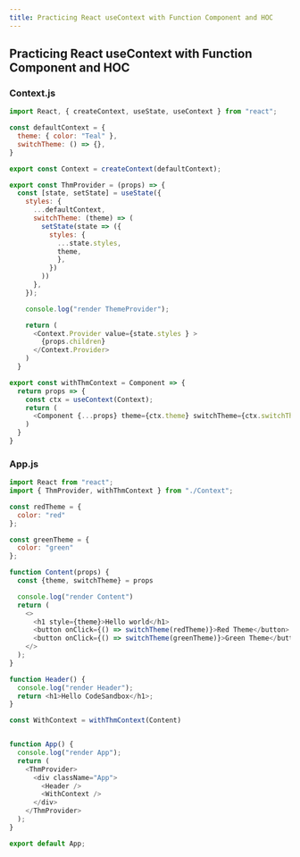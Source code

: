 ```yaml
---
title: Practicing React useContext with Function Component and HOC
---
```



## Practicing React useContext with Function Component and HOC

### Context.js
```javascript
import React, { createContext, useState, useContext } from "react";

const defaultContext = {
  theme: { color: "Teal" },
  switchTheme: () => {},
}

export const Context = createContext(defaultContext);

export const ThmProvider = (props) => {
  const [state, setState] = useState({
    styles: {
      ...defaultContext,
      switchTheme: (theme) => (
        setState(state => ({
          styles: { 
            ...state.styles, 
            theme,
            },
          })
        ))
      },
    });

    console.log("render ThemeProvider");

    return (
      <Context.Provider value={state.styles } >
        {props.children}
      </Context.Provider>
    )
  }

export const withThmContext = Component => {
  return props => {
    const ctx = useContext(Context);
    return (
      <Component {...props} theme={ctx.theme} switchTheme={ctx.switchTheme}/>
    )
  }
}
```

### App.js
```javascript
import React from "react";
import { ThmProvider, withThmContext } from "./Context";

const redTheme = {
  color: "red"
};

const greenTheme = {
  color: "green"
};

function Content(props) {
  const {theme, switchTheme} = props

  console.log("render Content")
  return (
    <>
      <h1 style={theme}>Hello world</h1>
      <button onClick={() => switchTheme(redTheme)}>Red Theme</button>
      <button onClick={() => switchTheme(greenTheme)}>Green Theme</button>
    </>
  );
}

function Header() {
  console.log("render Header");
  return <h1>Hello CodeSandbox</h1>;
}

const WithContext = withThmContext(Content)


function App() {
  console.log("render App");
  return (
    <ThmProvider>
      <div className="App">
        <Header />
        <WithContext />
      </div>
    </ThmProvider>
  );
}

export default App;
```


